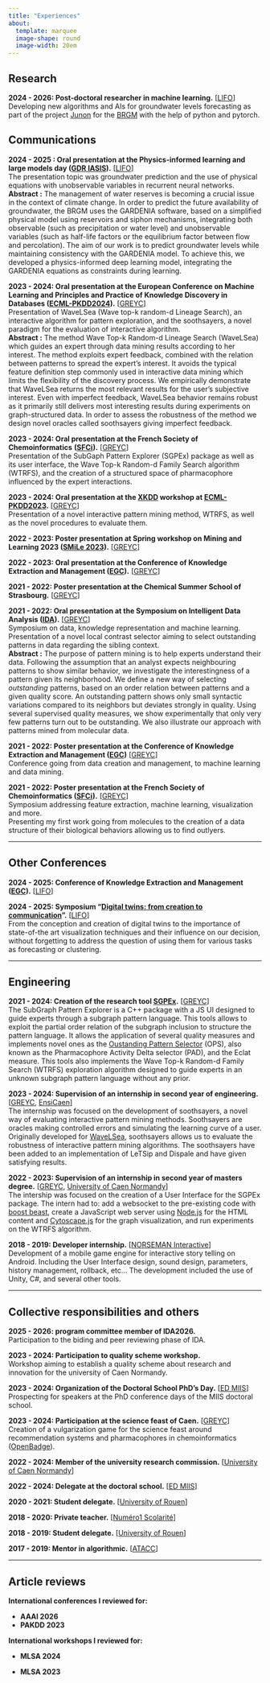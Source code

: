 ```yaml
---
title: "Experiences"
about:
  template: marquee
  image-shape: round
  image-width: 20em
---
```


## Research

**2024 - 2026: Post-doctoral researcher in machine learning.** \[[LIFO](https://www.univ-orleans.fr/lifo/?lang=en)\]**\
**Developing new algorithms and AIs for groundwater levels forecasting as part of the project [Junon](https://www.brgm.fr/en/programme/junon-digital-twins-working-natural-resources) for the [BRGM](https://www.brgm.fr/en) with the help of python and pytorch.

## Communications

**2024 - 2025 : Oral presentation at the Physics-informed learning and large models day ([GDR IASIS](https://gdr-iasis.cnrs.fr/reunions/journee-apprentissage-informe-par-la-physique-et-grands-modeles/)).** \[[LIFO](https://www.univ-orleans.fr/lifo/?lang=en)\]\
The presentation topic was groundwater prediction and the use of physical equations with unobservable variables in recurrent neural networks.\
**Abstract :** The management of water reserves is becoming a crucial issue in the context of climate change. In order to predict the future availability of groundwater, the BRGM uses the GARDENIA software, based on a simplified physical model using reservoirs and siphon mechanisms, integrating both observable (such as precipitation or water level) and unobservable variables (such as half-life factors or the equilibrium factor between flow and percolation). The aim of our work is to predict groundwater levels while maintaining consistency with the GARDENIA model. To achieve this, we developed a physics-informed deep learning model, integrating the GARDENIA equations as constraints during learning.

**2023 - 2024: Oral presentation at the European Conference on Machine Learning and Principles and Practice of Knowledge Discovery in Databases ([ECML-PKDD2024](https://ecmlpkdd.org/2024/)).** \[[GREYC](https://www.greyc.fr/en/home/)\]\
Presentation of WaveLSea (Wave top-k random-d Lineage Search), an interactive algorithm for pattern exploration, and the soothsayers, a novel paradigm for the evaluation of interactive algorithm.\
**Abstract :** The method Wave Top-k Random-d Lineage Search (WaveLSea) which guides an expert through data mining results according to her interest. The method exploits expert feedback, combined with the relation between patterns to spread the expert’s interest. It avoids the typical feature definition step commonly used in interactive data mining which limits the flexibility of the discovery process. We empirically demonstrate that WaveLSea returns the most relevant results for the user’s subjective interest. Even with imperfect feedback, WaveLSea behavior remains robust as it primarily still delivers most interesting results during experiments on graph-structured data. In order to assess the robustness of the method we design novel oracles called soothsayers giving imperfect feedback.

**2023 - 2024: Oral presentation at the French Society of Chemoinformatics** **([SFCi](https://ggmm-sfci-lille.com/)).** \[[GREYC](https://www.greyc.fr/en/home/)\]\
Presentation of the SubGaph Pattern Explorer (SGPEx) package as well as its user interface, the Wave Top-k Random-d Family Search algorithm (WTRFS), and the creation of a structured space of pharmacophore influenced by the expert interactions.

**2023 - 2024: Oral presentation at the [XKDD](http://xkdd2023.isti.cnr.it/) workshop at [ECML-PKDD2023](https://2023.ecmlpkdd.org/).** \[[GREYC](https://www.greyc.fr/en/home/)\]\
Presentation of a novel interactive pattern mining method, WTRFS, as well as the novel procedures to evaluate them.

**2022 - 2023: Poster presentation at Spring workshop on Mining and Learning 2023 ([SMiLe 2023](https://dtai.cs.kuleuven.be/static/events/SML23/index.php)).** \[[GREYC](https://www.greyc.fr/en/home/)\]

**2022 - 2023: Oral presentation at the Conference of Knowledge Extraction and Management ([EGC](https://egc2023.sciencesconf.org/)).** \[[GREYC](https://www.greyc.fr/en/home/)\]

**2021 - 2022: Poster presentation at the Chemical Summer School of Strasbourg.** \[[GREYC](https://www.greyc.fr/en/home/)\]

**2021 - 2022: Oral presentation at the Symposium on Intelligent Data Analysis ([IDA](https://link.springer.com/book/10.1007/978-3-031-01333-1)).** \[[GREYC](https://www.greyc.fr/en/home/)\]\
Symposium on data, knowledge representation and machine learning.\
Presentation of a novel local contrast selector aiming to select outstanding patterns in data regarding the sibling context.\
**Abstract :** The purpose of pattern mining is to help experts understand their data. Following the assumption that an analyst expects neighbouring patterns to show similar behavior, we investigate the interestingness of a pattern given its neighborhood. We define a new way of selecting *outstanding* patterns, based on an order relation between patterns and a given quality score. An outstanding pattern shows only small syntactic variations compared to its neighbors but deviates strongly in quality. Using several supervised quality measures, we show experimentally that only very few patterns turn out to be outstanding. We also illustrate our approach with patterns mined from molecular data.

**2021 - 2022: Poster presentation at the Conference of Knowledge Extraction and Management ([EGC](https://egc2022.univ-tours.fr/))** \[[GREYC](https://www.greyc.fr/en/home/)\]\
Conference going from data creation and management, to machine learning and data mining.

**2021 - 2022: Poster presentation at the French Society of Chemoinformatics ([SFCi](https://ggmm-sfci-lille.com/)).** \[[GREYC](https://www.greyc.fr/en/home/)\]\
Symposium addressing feature extraction, machine learning, visualization and more.\
Presenting my first work going from molecules to the creation of a data structure of their biological behaviors allowing us to find outlyers.

------------------------------------------------------------------------

## Other Conferences

**2024 - 2025: Conference of Knowledge Extraction and Management ([EGC](https://egc2023.sciencesconf.org/)).** \[[LIFO](https://www.univ-orleans.fr/lifo/?lang=en)\]

**2024 - 2025: Symposium "[Digital twins: from creation to communication](https://www.lestudium-ias.com/events/digital-twins-creation-communication)".** \[[LIFO](https://www.univ-orleans.fr/lifo/?lang=en)\]\
From the conception and creation of digital twins to the importance of state-of-the art visualization techniques and their influence on our decision, without forgetting to address the question of using them for various tasks as forecasting or clustering.

------------------------------------------------------------------------

## Engineering

**2021 - 2024: Creation of the research tool [SGPEx](https://hal.science/hal-04057516/).** \[[GREYC](https://www.greyc.fr/en/home/)\]\
The SubGraph Pattern Explorer is a C++ package with a JS UI designed to guide experts through a subgraph pattern language. This tools allows to exploit the partial order relation of the subgraph inclusion to structure the pattern language. It allows the application of several quality measures and implements novel ones as the [Oustanding Pattern Selector](https://hal.science/hal-03658500v1/file/IDA2022-E-LEHEMBRE.pdf) (OPS), also known as the Pharmacophore Activity Delta selector (PAD), and the Eclat measure. This tools also implements the Wave Top-k Random-d Family Search (WTRFS) exploration algorithm designed to guide experts in an unknown subgraph pattern language without any prior.

**2023 - 2024: Supervision of an internship in second year of engineering.** \[[GREYC](https://www.greyc.fr/en/home/), [EnsiCaen](https://www.ensicaen.fr/?lang=en)\]\
The internship was focused on the development of soothsayers, a novel way of evaluating interactive pattern mining methods. Soothsayers are oracles making controlled errors and simulating the learning curve of a user. Originally developed for [WaveLSea](https://hal.science/hal-04589011v1), soothsayers allows us to evaluate the robustness of interactive pattern mining algorithms. The soothsayers have been added to an implementation of LeTSip and Dispale and have given satisfying results.

**2022 - 2023: Supervision of an internship in second year of masters degree.** \[[GREYC](https://www.greyc.fr/en/home/), [University of Caen Normandy](https://www.unicaen.fr/)\]\
The intership was focused on the creation of a User Interface for the SGPEx package. The intern had to: add a websocket to the pre-existing code with [boost beast](https://www.boost.org/doc/libs/1_82_0/libs/beast/doc/html/index.html), create a JavaScript web server using [Node.js](https://nodejs.org/en) for the HTML content and [Cytoscape.js](https://js.cytoscape.org/) for the graph visualization, and run experiments on the WTRFS algorithm.

**2018 - 2019: Developer internship.** \[[NORSEMAN Interactive](https://www.linkedin.com/company/norseman-interactive/?originalSubdomain=fr)\]\
Development of a mobile game engine for interactive story telling on Android. Including the User Interface design, sound design, parameters, history management, rollback, etc... The development included the use of Unity, C#, and several other tools.

------------------------------------------------------------------------

## Collective responsibilities and others

**2025 - 2026: program committee member of IDA2026.**\
Participation to the biding and peer reviewing phase of IDA.

**2023 - 2024: Participation to quality scheme workshop.**\
Workshop aiming to establish a quality scheme about research and innovation for the university of Caen Normandy.

**2023 - 2024: Organization of the Doctoral School PhD's Day.** \[[ED MIIS](https://ed-miis.normandie-univ.fr/en/)\]\
Prospecting for speakers at the PhD conference days of the MIIS doctoral school.

**2023 - 2024: Participation at the science feast of Caen.** \[[GREYC](https://www.greyc.fr/en/home/)\]\
Creation of a vulgarization game for the science feast around recommendation systems and pharmacophores in chemoinformatics ([OpenBadge](https://openbadgefactory.com/v1/assertion/9dc932d022fbc9118cd72e67f1a745f627ccee77)).

**2022 - 2024: Member of the university research commission.** \[[University of Caen Normandy](https://www.unicaen.fr/)\]

**2022 - 2024: Delegate at the doctoral school.** \[[ED MIIS](https://ed-miis.normandie-univ.fr/en/)\]

**2020 - 2021: Student delegate.** \[[University of Rouen](https://www.univ-rouen.fr/)\]

**2018 - 2020: Private teacher.** \[[Numéro1 Scolarité](https://www.numero1-scolarite.com/)\]

**2018 - 2019: Student delegate.** \[[University of Rouen](https://www.univ-rouen.fr/)\]

**2017 - 2019: Mentor in algorithmic.** \[[ATACC](https://www.facebook.com/atacc.madrillet/)\]

------------------------------------------------------------------------

## Article reviews

**International conferences I reviewed for:**

-   **AAAI 2026**
-   **PAKDD 2023**

**International workshops I reviewed for:**

-   **MLSA 2024**

-   **MLSA 2023**
